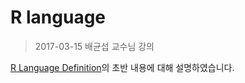 # R language

> 2017-03-15 배균섭 교수님 강의

[R Language Definition](https://cran.r-project.org/doc/manuals/r-release/R-lang.pdf)의 초반 내용에 대해 설명하였습니다.
